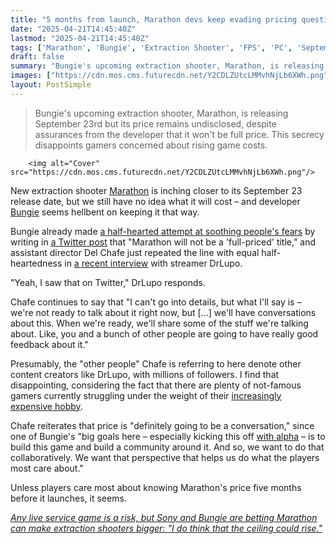 ```yaml
---
title: "5 months from launch, Marathon devs keep evading pricing questions, but Bungie promises that 'it's definitely going to be a conversation'"
date: "2025-04-21T14:45:40Z"
lastmod: "2025-04-21T14:45:40Z"
tags: ['Marathon', 'Bungie', 'Extraction Shooter', 'FPS', 'PC', 'September 23 Release']
draft: false
summary: "Bungie's upcoming extraction shooter, Marathon, is releasing September 23rd but its price remains undisclosed, despite assurances from the developer that it won't be full price.  This secrecy disappoints gamers concerned about rising game costs."
images: ["https://cdn.mos.cms.futurecdn.net/Y2CDLZUtcLMMvhNjLb6XWh.png"]
layout: PostSimple
---
```

> Bungie's upcoming extraction shooter, Marathon, is releasing September 23rd but its price remains undisclosed, despite assurances from the developer that it won't be full price.  This secrecy disappoints gamers concerned about rising game costs.


        <img alt="Cover" src="https://cdn.mos.cms.futurecdn.net/Y2CDLZUtcLMMvhNjLb6XWh.png"/>
        
New extraction shooter [<u>Marathon</u>](https://www.gamesradar.com/marathon-guide/) is inching closer to its September 23 release date, but we still have no idea what it will cost – and developer [Bungie](https://www.gamesradar.com/tag/bungie/) seems hellbent on keeping it that way.

Bungie already made [a half-hearted attempt at soothing people's fears](https://www.gamesradar.com/games/fps/marathon-will-not-be-a-full-priced-title-bungie-calms-fans-fears-around-new-the-extraction-shooters-price-in-a-world-of-usd70-and-usd80-games/) by writing in [<u>a Twitter post</u>](https://x.com/MarathonTheGame/status/1911129310498636053) that "Marathon will not be a 'full-priced' title," and assistant director Del Chafe just repeated the line with equal half-heartedness in [<u>a recent interview</u>](https://www.youtube.com/watch?v=m428eCqQuTM) with streamer DrLupo.

"Yeah, I saw that on Twitter," DrLupo responds.

Chafe continues to say that "I can't go into details, but what I'll say is – we're not ready to talk about it right now, but [...] we'll have conversations about this. When we're ready, we'll share some of the stuff we're talking about. Like, you and a bunch of other people are going to have really good feedback about it."

Presumably, the "other people" Chafe is referring to here denote other content creators like DrLupo, with millions of followers. I find that disappointing, considering the fact that there are plenty of not-famous gamers currently struggling under the weight of their [<u>increasingly expensive hobby</u>](https://www.gamesradar.com/platforms/nintendo-switch-2/nintendo-raises-the-price-of-switch-2-accessories-in-the-us-putting-a-new-pair-of-joy-cons-at-an-eye-watering-usd94-99/).

Chafe reiterates that price is "definitely going to be a conversation," since one of Bungie's "big goals here – especially kicking this off [<u>with alpha</u>](https://www.gamesradar.com/games/fps/marathon-release-date-september-closed-alpha-price/) – is to build this game and build a community around it. And so, we want to do that collaboratively. We want that perspective that helps us do what the players most care about."

Unless players care most about knowing Marathon's price five months before it launches, it seems.

[<em>Any live service game is a risk, but Sony and Bungie are betting Marathon can make extraction shooters bigger: "I do think that the ceiling could rise."</em>](https://www.gamesradar.com/games/fps/any-live-service-game-is-a-risk-but-sony-and-bungie-are-betting-marathon-can-make-extraction-shooters-bigger-i-do-think-that-the-ceiling-could-rise/)
        